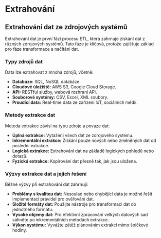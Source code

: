 # Extrahování

## Extrahování dat ze zdrojových systémů

Extrahování dat je první fází procesu ETL, která zahrnuje získání dat z různých zdrojových systémů. Tato fáze je klíčová, protože zajišťuje základ pro fáze transformace a načítání dat.

### Typy zdrojů dat

Data lze extrahovat z mnoha zdrojů, včetně:

- **Databáze:** SQL, NoSQL databáze.
- **Cloudové úložiště:** AWS S3, Google Cloud Storage.
- **API:** RESTful služby, webová rozhraní API.
- **Souborové systémy:** CSV, Excel, XML soubory.
- **Proudící data:** Real-time data ze zařízení IoT, sociálních médií.

### Metody extrakce dat

Metoda extrakce závisí na typu zdroje a povaze dat:

- **Úplná extrakce:** Vytažení všech dat ze zdrojového systému.
- **Inkrementální extrakce:** Získání pouze nových nebo změněných dat od poslední extrakce.
- **Logická extrakce:** Extrahování dat na základě logických pohledů nebo dotazů.
- **Fyzická extrakce:** Kopírování dat přesně tak, jak jsou uložena.

### Výzvy extrakce dat a jejich řešení

Běžné výzvy při extrahování dat zahrnují:

- **Problémy s kvalitou dat:** Nesoulad nebo chybějící data je možné řešit implementací pravidel pro ověřování dat.
- **Složité formáty dat:** Použijte nástroje pro transformaci dat do jednotného formátu.
- **Vysoké objemy dat:** Pro efektivní zpracování velkých datových sad sáhněte po inkrementálních metodách extrakce.
- **Výkon systému:** Vyvážte zátěž plánováním extrakcí mimo špičkové hodiny.